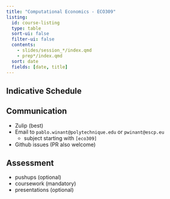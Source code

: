 ```yaml
---
title: "Computational Economics - ECO309"
listing:
  id: course-listing
  type: table
  sort-ui: false
  filter-ui: false
  contents:
    - slides/session_*/index.qmd
    - prep*/index.qmd
  sort: date
  fields: [date, title]
---
```


<!-- ## Homework

<mark>TODO</mark>: Return the [coursework](tutorials/homework.ipynb) by June 30th. -->

## Indicative Schedule

::: {#course-listing}

:::

## Communication

- Zulip (best)
- Email to `pablo.winant@polytechnique.edu` or `pwinant@escp.eu`
  - subject starting with `[eco309]`
- Github issues (PR also welcome)

## Assessment

- pushups (optional) 
- coursework (mandatory)
- presentations (optional)



